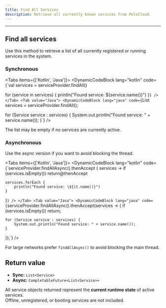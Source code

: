 ```yaml
---
title: Find All Services
description: Retrieve all currently known services from PoloCloud.
---
```

---

## Find all services

Use this method to retrieve a list of all currently registered or running services in the system.

### Synchronous

<Tabs items={['Kotlin', 'Java']}>
  <Tab value="Kotlin">
    <DynamicCodeBlock
      lang="kotlin"
      code={`val services = serviceProvider.findAll()

for (service in services) {
    println("Found service: \${service.name()}")
}`}
    />
  </Tab>
  <Tab value="Java">
    <DynamicCodeBlock
      lang="java"
      code={`List<Service> services = serviceProvider.findAll();

for (Service service : services) {
    System.out.println("Found service: " + service.name());
}`}
    />
  </Tab>
</Tabs>

<Callout type="info">
  The list may be empty if no services are currently active.
</Callout>

### Asynchronous

Use the async version if you want to avoid blocking the thread.

<Tabs items={['Kotlin', 'Java']}>
  <Tab value="Kotlin">
    <DynamicCodeBlock
      lang="kotlin"
      code={`serviceProvider.findAllAsync().thenAccept { services ->
    if (services.isEmpty()) return@thenAccept

    services.forEach {
        println("Found service: \${it.name()}")
    }
}`}
    />
  </Tab>
  <Tab value="Java">
    <DynamicCodeBlock
      lang="java"
      code={`serviceProvider.findAllAsync().thenAccept(services -> {
    if (services.isEmpty()) return;

    for (Service service : services) {
        System.out.println("Found service: " + service.name());
    }
});`}
    />
  </Tab>
</Tabs>

<Callout type="tip">
  For large networks prefer <code>findAllAsync()</code> to avoid blocking the main thread.
</Callout>

## Return value

- **Sync:** <code>List&lt;Service&gt;</code>  
- **Async:** <code>CompletableFuture&lt;List&lt;Service&gt;&gt;</code>

All service objects returned represent the **current runtime state** of active services.  
Offline, unregistered, or booting services are not included.